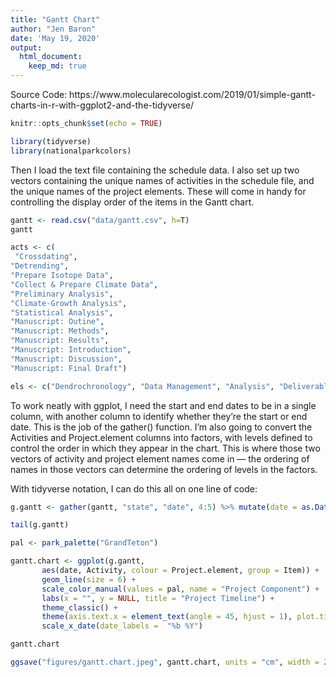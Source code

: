 ```yaml
---
title: "Gantt Chart"
author: "Jen Baron"
date: 'May 19, 2020'
output: 
  html_document:
    keep_md: true
---
```



Source Code: https://www.molecularecologist.com/2019/01/simple-gantt-charts-in-r-with-ggplot2-and-the-tidyverse/

```r
knitr::opts_chunk$set(echo = TRUE)
```


```r
library(tidyverse)
library(nationalparkcolors)
```


Then I load the text file containing the schedule data. I also set up two vectors containing the unique names of activities in the schedule file, and the unique names of the project elements. These will come in handy for controlling the display order of the items in the Gantt chart.
```r
gantt <- read.csv("data/gantt.csv", h=T)
gantt

acts <- c(
 "Crossdating",
"Detrending",
"Prepare Isotope Data",
"Collect & Prepare Climate Data",
"Preliminary Analysis",
"Climate-Growth Analysis",
"Statistical Analysis",
"Manuscript: Outine",
"Manuscript: Methods",
"Manuscript: Results",
"Manuscript: Introduction",
"Manuscript: Discussion",
"Manuscript: Final Draft")

els <- c("Dendrochronology", "Data Management", "Analysis", "Deliverable")

```


To work neatly with ggplot, I need the start and end dates to be in a single column, with another column to identify whether they’re the start or end date. This is the job of the gather() function. I’m also going to convert the Activities and Project.element columns into factors, with levels defined to control the order in which they appear in the chart. This is where those two vectors of activity and project element names come in — the ordering of names in those vectors can determine the ordering of levels in the factors.

With tidyverse notation, I can do this all on one line of code:
```r
g.gantt <- gather(gantt, "state", "date", 4:5) %>% mutate(date = as.Date(date, "%Y.%m.%d"), Activity=factor(Activity, acts[length(acts):1]), Project.element=factor(Project.element, els))

tail(g.gantt)
```


```r
pal <- park_palette("GrandTeton")
```

```r
gantt.chart <- ggplot(g.gantt,
       aes(date, Activity, colour = Project.element, group = Item)) +
       geom_line(size = 6) + 
       scale_color_manual(values = pal, name = "Project Component") +
       labs(x = "", y = NULL, title = "Project Timeline") +
       theme_classic() +
       theme(axis.text.x = element_text(angle = 45, hjust = 1), plot.title = element_text(hjust = 0.5)) +
       scale_x_date(date_labels =  "%b %Y")

gantt.chart

ggsave("figures/gantt.chart.jpeg", gantt.chart, units = "cm", width = 20, height = 12)
```




